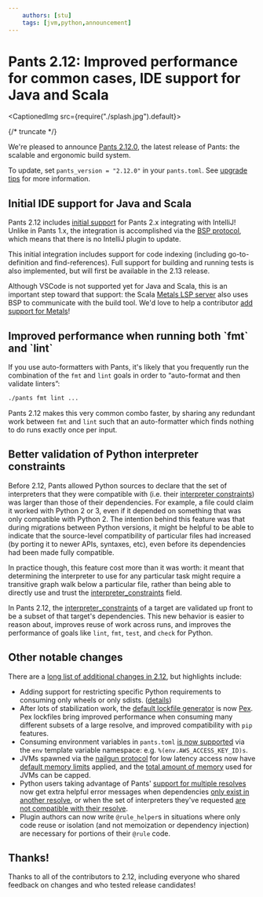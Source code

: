```yaml
---
    authors: [stu]
    tags: [jvm,python,announcement]
---
```


# Pants 2.12: Improved performance for common cases, IDE support for Java and Scala

<CaptionedImg src={require("./splash.jpg").default}></CaptionedImg>

{/* truncate */}

We're pleased to announce [Pants 2.12.0](https://www.pantsbuild.org/v2.12/docs), the latest release of Pants: the scalable and ergonomic build system.

To update, set `pants_version = "2.12.0"` in your `pants.toml`. See [upgrade tips](https://www.pantsbuild.org/docs/upgrade-tips) for more information.

## Initial IDE support for Java and Scala

Pants 2.12 includes [initial support](https://www.pantsbuild.org/v2.12/docs/jvm-overview#working-in-an-ide) for Pants 2.x integrating with IntelliJ! Unlike in Pants 1.x, the integration is accomplished via the [BSP protocol](https://build-server-protocol.github.io/), which means that there is no IntelliJ plugin to update.

This initial integration includes support for code indexing (including go-to-definition and find-references). Full support for building and running tests is also implemented, but will first be available in the 2.13 release.

Although VSCode is not supported yet for Java and Scala, this is an important step toward that support: the Scala [Metals LSP server](https://scalameta.org/metals/docs/editors/vscode/) also uses BSP to communicate with the build tool. We'd love to help a contributor [add support for Metals](https://github.com/pantsbuild/pants/issues/15965)!

## Improved performance when running both \`fmt\` and \`lint\`

If you use auto-formatters with Pants, it's likely that you frequently run the combination of the `fmt` and `lint` goals in order to “auto-format and then validate linters”:

```bash
./pants fmt lint ...
```

Pants 2.12 makes this very common combo faster, by sharing any redundant work between `fmt` and `lint` such that an auto-formatter which finds nothing to do runs exactly once per input.

## Better validation of Python interpreter constraints

Before 2.12, Pants allowed Python sources to declare that the set of interpreters that they were compatible with (i.e. their [interpreter constraints](https://www.pantsbuild.org/v2.12/docs/reference-python_sources#interpreter_constraints)) was larger than those of their dependencies. For example, a file could claim it worked with Python 2 or 3, even if it depended on something that was only compatible with Python 2. The intention behind this feature was that during migrations between Python versions, it might be helpful to be able to indicate that the source-level compatibility of particular files had increased (by porting it to newer APIs, syntaxes, etc), even before its dependencies had been made fully compatible.

In practice though, this feature cost more than it was worth: it meant that determining the interpreter to use for any particular task might require a transitive graph walk below a particular file, rather than being able to directly use and trust the [interpreter_constraints](https://www.pantsbuild.org/v2.12/docs/reference-python_sources#interpreter_constraints) field.

In Pants 2.12, the [interpreter_constraints](https://www.pantsbuild.org/v2.12/docs/reference-python_sources#interpreter_constraints) of a target are validated up front to be a subset of that target's dependencies. This new behavior is easier to reason about, improves reuse of work across runs, and improves the performance of goals like `lint`, `fmt`, `test`, and `check` for Python.

## Other notable changes

There are a [long list of additional changes in 2.12](https://github.com/pantsbuild/pants/blob/main/src/python/pants/notes/2.12.x.md), but highlights include:

- Adding support for restricting specific Python requirements to consuming only wheels or only sdists. ([details](https://github.com/pantsbuild/pants/pull/14985))
- After lots of stabilization work, the [default lockfile generator](https://www.pantsbuild.org/v2.12/docs/reference-python#section-lockfile-generator) is now [Pex](https://pex.readthedocs.io/en/latest/). Pex lockfiles bring improved performance when consuming many different subsets of a large resolve, and improved compatibility with `pip` features.
- Consuming environment variables in `pants.toml` [is now supported](https://www.pantsbuild.org/v2.12/docs/options#config-file-interpolation) via the `env` template variable namespace: e.g. `%(env.AWS_ACCESS_KEY_ID)s`.
- JVMs spawned via the [nailgun protocol](https://github.com/facebook/nailgun) for low latency access now have [default memory limits](https://www.pantsbuild.org/v2.12/docs/reference-global#section-process-per-child-memory-usage) applied, and the [total amount of memory](https://www.pantsbuild.org/v2.12/docs/reference-global#section-process-total-child-memory-usage) used for JVMs can be capped.
- Python users taking advantage of Pants' [support for multiple resolves](../2022-05-25-multiple-lockfiles-python/index.mdx) now get extra helpful error messages when dependencies [only exist in another resolve](https://github.com/pantsbuild/pants/pull/15439), or when the set of interpreters they've requested [are not compatible with their resolve](https://github.com/pantsbuild/pants/pull/15364).
- Plugin authors can now write `@rule_helper`s in situations where only code reuse or isolation (and not memoization or dependency injection) are necessary for portions of their `@rule` code.

## Thanks!

Thanks to all of the contributors to 2.12, including everyone who shared feedback on changes and who tested release candidates!
